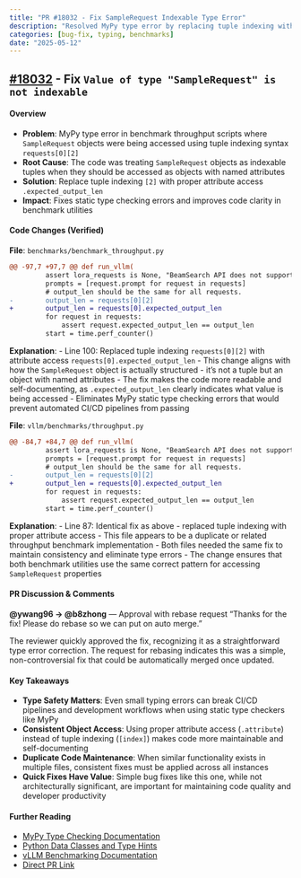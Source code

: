 ```yaml
---
title: "PR #18032 - Fix SampleRequest Indexable Type Error"
description: "Resolved MyPy type error by replacing tuple indexing with proper attribute access in benchmark throughput scripts"
categories: [bug-fix, typing, benchmarks]
date: "2025-05-12"
---
```


## [#18032](https://github.com/vllm-project/vllm/pull/18032) - Fix `Value of type "SampleRequest" is not indexable`

#### Overview
- **Problem**: MyPy type error in benchmark throughput scripts where `SampleRequest` objects were being accessed using tuple indexing syntax `requests[0][2]`
- **Root Cause**: The code was treating `SampleRequest` objects as indexable tuples when they should be accessed as objects with named attributes
- **Solution**: Replace tuple indexing `[2]` with proper attribute access `.expected_output_len`
- **Impact**: Fixes static type checking errors and improves code clarity in benchmark utilities

#### Code Changes (Verified)

**File**: `benchmarks/benchmark_throughput.py`

```diff
@@ -97,7 +97,7 @@ def run_vllm(
         assert lora_requests is None, "BeamSearch API does not support LoRA"
         prompts = [request.prompt for request in requests]
         # output_len should be the same for all requests.
-        output_len = requests[0][2]
+        output_len = requests[0].expected_output_len
         for request in requests:
             assert request.expected_output_len == output_len
         start = time.perf_counter()
```

**Explanation**: 
- Line 100: Replaced tuple indexing `requests[0][2]` with attribute access `requests[0].expected_output_len`
- This change aligns with how the `SampleRequest` object is actually structured - it's not a tuple but an object with named attributes
- The fix makes the code more readable and self-documenting, as `.expected_output_len` clearly indicates what value is being accessed
- Eliminates MyPy static type checking errors that would prevent automated CI/CD pipelines from passing

**File**: `vllm/benchmarks/throughput.py`

```diff
@@ -84,7 +84,7 @@ def run_vllm(
         assert lora_requests is None, "BeamSearch API does not support LoRA"
         prompts = [request.prompt for request in requests]
         # output_len should be the same for all requests.
-        output_len = requests[0][2]
+        output_len = requests[0].expected_output_len
         for request in requests:
             assert request.expected_output_len == output_len
         start = time.perf_counter()
```

**Explanation**: 
- Line 87: Identical fix as above - replaced tuple indexing with proper attribute access
- This file appears to be a duplicate or related throughput benchmark implementation
- Both files needed the same fix to maintain consistency and eliminate type errors
- The change ensures that both benchmark utilities use the same correct pattern for accessing `SampleRequest` properties

#### PR Discussion & Comments

**@ywang96 → @b8zhong** — Approval with rebase request
"Thanks for the fix! Please do rebase so we can put on auto merge."

The reviewer quickly approved the fix, recognizing it as a straightforward type error correction. The request for rebasing indicates this was a simple, non-controversial fix that could be automatically merged once updated.

#### Key Takeaways

- **Type Safety Matters**: Even small typing errors can break CI/CD pipelines and development workflows when using static type checkers like MyPy
- **Consistent Object Access**: Using proper attribute access (`.attribute`) instead of tuple indexing (`[index]`) makes code more maintainable and self-documenting
- **Duplicate Code Maintenance**: When similar functionality exists in multiple files, consistent fixes must be applied across all instances
- **Quick Fixes Have Value**: Simple bug fixes like this one, while not architecturally significant, are important for maintaining code quality and developer productivity

#### Further Reading

- [MyPy Type Checking Documentation](https://mypy.readthedocs.io/en/stable/)
- [Python Data Classes and Type Hints](https://docs.python.org/3/library/dataclasses.html)
- [vLLM Benchmarking Documentation](https://docs.vllm.ai/en/latest/getting_started/benchmarking.html)
- [Direct PR Link](https://github.com/vllm-project/vllm/pull/18032)